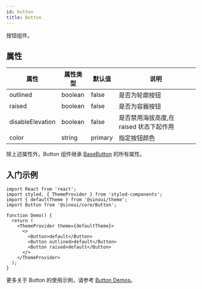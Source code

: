 ```yaml
---
id: button
title: Button
---
```


按钮组件。

## 属性

| 属性             | 属性类型 | 默认值  | 说明                                    |
| ---------------- | -------- | ------- | --------------------------------------- |
| outlined         | boolean  | false   | 是否为轮廓按钮                          |
| raised           | boolean  | false   | 是否为容器按钮                          |
| disableElevation | boolean  | false   | 是否禁用海拔高度,在 raised 状态下起作用 |
| color            | string   | primary | 指定按钮颜色                            |

除上述属性外，Button 组件继承 [BaseButton](./base-button) 的所有属性。

## 入门示例

```tsx
import React from 'react';
import styled, { ThemeProvider } from 'styled-components';
import { defaultTheme } from '@sinoui/theme';
import Button from '@sinoui/core/Button';

function Demo() {
  return (
    <ThemeProvider theme={defaultTheme}>
      <>
        <Button>default</Button>
        <Button outlined>default</Button>
        <Button raised>default</Button>
      </>
    </ThemeProvider>
  );
}
```

更多关于 Button 的使用示例，请参考 [Button Demos](../components/button)。
